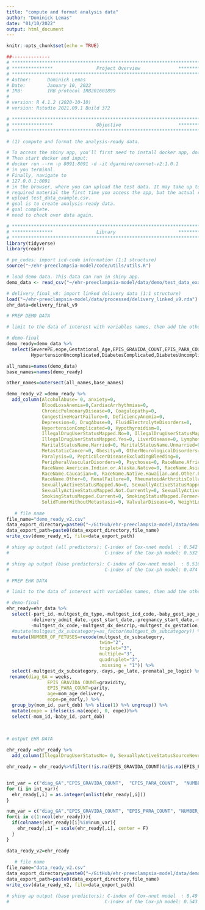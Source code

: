 ```yaml
---
title: "compute and format analysis data"
author: "Dominick Lemas"
date: "01/10/2022"
output: html_document
---
```


```r
knitr::opts_chunk$set(echo = TRUE)
```

```r
##-------------- 
# **************************************************************************** #
# ***************                Project Overview              *************** #
# **************************************************************************** #
# Author:      Dominick Lemas
# Date:        January 10, 2022
# IRB:         IRB protocol IRB201601899  
#
# version: R 4.1.2 (2020-10-10)
# version: Rstudio 2021.09.1 Build 372  

# **************************************************************************** #
# ***************                Objective                     *************** #
# **************************************************************************** #

# (1) compute and format the analysis-ready data.

# To access the shiny app, you’ll first need to install docker app, docker pull dgarmire/coxnnet-v2:1.0.1. 
# Then start docker and input: 
# docker run --rm -p 8091:8091 -d -it dgarmire/coxnnet-v2:1.0.1 
# in you terminal. 
# Finally, navigate to 
# 127.0.0.1:8091 
# in the browser, where you can upload the test data. It may take up to 10 mins to download all 
# required material the first time you access the app, but the actual running time should be very brief.
# upload test_data_example.csv.
# goal is to create analysis-ready data.
# goal complete. 
# need to check over data again. 

```


```r
# **************************************************************************** #
# ***************                Library                       *************** #
# **************************************************************************** #
library(tidyverse)
library(readr)

# pe_codes: import icd-code information (1:1 structure)
source("~/ehr-preeclampsia-model/code/utils/utils.R")

```

```r

# load demo data. This data can run in shiny app. 
demo_data <- read_csv("~/ehr-preeclampsia-model/data/demo/test_data_example.csv")

# delivery_final_v8: import linked delivery data (1:1 structure)
load("~/ehr-preeclampsia-model/data/processed/delivery_linked_v9.rda")
ehr_data=delivery_final_v9

```

```r

# PREP DEMO DATA

# limit to the data of interest with variables names, then add the other variables as "empty" data with 0. 

# demo-final
demo_ready=demo_data %>%
  select(SeverePE,eope,Gestational_Age,EPIS_GRAVIDA_COUNT,EPIS_PARA_COUNT,NUMBER_OF_FETUSES,
         HypertensionUncomplicated,DiabetesComplicated,DiabetesUncomplicated,PulmonaryCirculationDisorders,age)

all_names=names(demo_data)
base_names=names(demo_ready)

other_names=outersect(all_names,base_names)

demo_ready_v2 =demo_ready %>%
  add_column(AlcoholAbuse= 0, anxiety=0,
             BloodLossAnemia=0,CardiacArrhythmias=0,
             ChronicPulmonaryDisease=0, Coagulopathy=0,
             CongestiveHeartFailure=0, DeficiencyAnemia=0,
             Depression=0, DrugAbuse=0, FluidElectrolyteDisorders=0,
             HypertensionComplicated=0, Hypothyroidism=0,
             IllegalDrugUserStatusMapped.No=0, IllegalDrugUserStatusMapped.Not.Asked=0,
             IllegalDrugUserStatusMapped.Yes=0, LiverDisease=0, Lymphoma=0,
             MaritalStatusName.Married=0, MaritalStatusName.Unmarried=0,
             MetastaticCancer=0, Obesity=0, OtherNeurologicalDisorders=0,
             Paralysis=0, PepticUlcerDiseaseExcludingBleeding=0,
             PeripheralVascularDisorders=0, Psychoses=0, RaceName.African.American=0,
             RaceName.American.Indian.or.Alaska.Native=0, RaceName.Asian=0, 
             RaceName.Caucasian=0, RaceName.Native.Hawaiian.and.Other.Pacific.Islander=0,
             RaceName.Other=0, RenalFailure=0, RheumatoidArthritisCollagenVascularDiseases=0,
             SexuallyActiveStatusMapped.No=0, SexuallyActiveStatusMapped.Not.Asked=0,
             SexuallyActiveStatusMapped.Not.Currently=0, SexuallyActiveStatusMapped.Yes=0,
             SmokingStatusMapped.Current=0, SmokingStatusMapped.Former=0, SmokingStatusMapped.Never=0,
             SolidTumorWithoutMetastasis=0, ValvularDisease=0, WeightLoss=0, past_pe=0)
   
   # file name
file_name="demo_ready_v2.csv"
data_export_directory=paste0("~/GitHub/ehr-preeclampsia-model/data/demo/") 
data_export_path=paste0(data_export_directory,file_name)
write_csv(demo_ready_v1, file=data_export_path)

# shiny ap output (all predictors): C-index of Cox-nnet model  : 0.542 
#                                   C-index of the Cox-ph model: 0.532

# shiny ap output (base predictors): C-index of Cox-nnet model  : 0.516 
#                                   C-index of the Cox-ph model: 0.474

```

```r

# PREP EHR DATA

# limit to the data of interest with variables names, then add the other variables as "empty" data with 0. 

# demo-final
ehr_ready=ehr_data %>%
  select(-part_id,-multgest_dx_type,-multgest_icd_code,-baby_gest_age_raw,
         -delivery_admit_date,-gest_start_date,-pregnancy_start_date,-multgest_dx_date,
         -multgest_dx_code,-multgest_dx_descrip,-multgest_dx_gestation,-multgest_dx_category,-perinatal_dx_date) %>%
  #mutate(multgest_dx_subcategory=as_factor(multgest_dx_subcategory)) %>%
  mutate(NUMBER_OF_FETUSES=recode(multgest_dx_subcategory,
                                  twin="2", 
                                  triplet="3",
                                  multiple="3",
                                  quadruplet="3",
                                  .missing = "1")) %>%
  select(-multgest_dx_subcategory,-days,-pe_late,-prenatal_pe_logic) %>%
 rename(diag_GA = weeks, 
               EPIS_GRAVIDA_COUNT=gravidity,
               EPIS_PARA_COUNT=parity, 
               age=mom_age_delivery,
               eope=pe_early,) %>%
  group_by(mom_id, part_dob) %>% slice(1) %>% ungroup() %>%
  mutate(eope = ifelse(is.na(eope), 0, eope))%>%
  select(-mom_id,-baby_id,-part_dob)

  

```  

```r

# output EHR DATA
  
ehr_ready =ehr_ready %>%
  add_column(IllegalDrugUserStatusNo= 0, SexuallyActiveStatusSourceNever= 0, SexuallyActiveStatusSourceNo = 0, SexuallyActiveStatusSourceNot.Currently= 0, SexuallyActiveStatusSourceYes =0)

ehr_ready = ehr_ready%>%filter(!is.na(EPIS_GRAVIDA_COUNT)&!is.na(EPIS_PARA_COUNT)&!is.na(NUMBER_OF_FETUSES)&!is.na(diag_GA))


int_var = c("diag_GA","EPIS_GRAVIDA_COUNT",  "EPIS_PARA_COUNT",  "NUMBER_OF_FETUSES","age")
for (i in int_var){
  ehr_ready[,i] = as.integer(unlist(ehr_ready[,i]))
}

num_var = c("diag_GA","EPIS_GRAVIDA_COUNT", "EPIS_PARA_COUNT", "NUMBER_OF_FETUSES","age")
for(i in c(1:ncol(ehr_ready))){
  if(colnames(ehr_ready)[i]%in%num_var){
    ehr_ready[,i] = scale(ehr_ready[,i], center = F)
  }
}

data_ready_v2=ehr_ready
   
   # file name
file_name="data_ready_v2.csv"
data_export_directory=paste0("~/GitHub/ehr-preeclampsia-model/data/demo/") 
data_export_path=paste0(data_export_directory,file_name)
write_csv(data_ready_v2, file=data_export_path)

# shiny ap output (base predictors): C-index of Cox-nnet model  : 0.49 
#                                   C-index of the Cox-ph model: 0.543

```